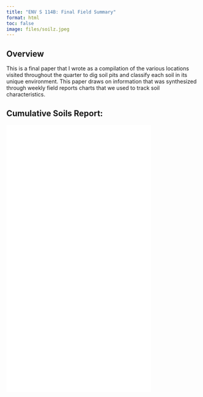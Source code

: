 ```yaml
---
title: "ENV S 114B: Final Field Summary"
format: html
toc: false
image: files/soilz.jpeg
---
```


## Overview

This is a final paper that I wrote as a compilation of the various locations visited throughout the quarter to dig soil pits and classify each soil in its unique environment. This paper draws on information that was synthesized through weekly field reports charts that we used to track soil characteristics.

## Cumulative Soils Report:

![](files/finalsoilpaper.pdf){width="75%" height="700"}
